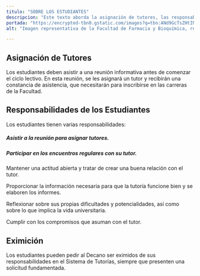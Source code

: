 ```yaml
---
titulo: "SOBRE LOS ESTUDIANTES"
descripcion: "Este texto aborda la asignación de tutores, las responsabilidades de los estudiantes y la posibilidad de eximirse del sistema de tutorías."
portada: "https://encrypted-tbn0.gstatic.com/images?q=tbn:ANd9GcTsZHtIMWGwjqGJOlQ9eSnwDgzQECD21jxOy0Qy2cI5czFJfqfwx8dIcqIIA-gN2LWujkI&usqp=CAU"
alt: "Imagen representativa de la Facultad de Farmacia y Bioquímica, relacionada sobre los estudiantes."

---
```


## Asignación de Tutores

Los estudiantes deben asistir a una reunión informativa antes de comenzar el ciclo lectivo. En esta reunión, se les asignará un tutor y recibirán una constancia de asistencia, que necesitarán para inscribirse en las carreras de la Facultad.

## Responsabilidades de los Estudiantes

Los estudiantes tienen varias responsabilidades:

 ##### Asistir a la reunión para asignar tutores.

 ##### Participar en los encuentros regulares con su tutor.

 Mantener una actitud abierta y tratar de crear una buena relación con el tutor.

 Proporcionar la información necesaria para que la tutoría funcione bien y se elaboren los informes.

 Reflexionar sobre sus propias dificultades y potencialidades, así como sobre lo que implica la vida universitaria.
 
 Cumplir con los compromisos que asuman con el tutor.

## Eximición

Los estudiantes pueden pedir al Decano ser eximidos de sus responsabilidades en el Sistema de Tutorías, siempre que presenten una solicitud fundamentada.
